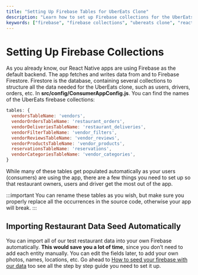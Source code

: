 ```yaml
---
title: "Setting Up Firebase Tables for UberEats Clone"
description: "Learn how to set up Firebase collections for the UberEats clone app, including importing restaurant data automatically to save time."
keywords: ["firebase", "firebase collections", "ubereats clone", "react native", "firebase setup", "import restaurant data"]
---
```


# Setting Up Firebase Collections

As you already know, our React Native apps are using Firebase as the default backend. The app fetches and writes data from and to Firebase Firestore. Firestore is the database, containing several collections to structure all the data needed for the UberEats clone, such as users, drivers, orders, etc. In **src/config/ConsumerAppConfig.js**. You can find the names of the UberEats firebase collections:

```js
tables: {
  vendorsTableName: 'vendors',
  vendorOrdersTableName: 'restaurant_orders',
  vendorDeliveriesTableName: 'restaurant_deliveries',
  vendorFilterTableName: 'vendor_filters',
  vendorReviewsTableName: 'vendor_reviews',
  vendorProductsTableName: 'vendor_products',
  reservationsTableName: 'reservations',
  vendorCategoriesTableName: 'vendor_categories',
}
```

While many of these tables get populated automatically as your users (consumers) are using the app, there are a few things you need to set up so that restaurant owners, users and driver get the most out of the app.

:::important
You can rename these tables as you wish, but make sure you properly replace all the occurrences in the source code, otherwise your app will break.
:::

## Importing Restaurant Data Seed Automatically

You can import all of our test restaurant data into your own Firebase automatically. **This would save you a lot of time**, since you don’t need to add each entity manually. You can edit the fields later, to add your own photos, names, locations, etc. Go ahead to [How to seed your firebase with our data](https://instaflutter.com/docs/tutorials/how-to-seed-data) too see all the step by step guide you need to set it up.